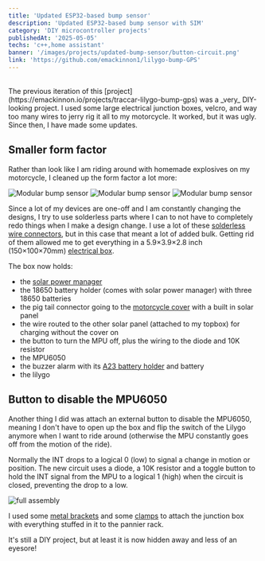 ```yaml
---
title: 'Updated ESP32-based bump sensor'
description: 'Updated ESP32-based bump sensor with SIM'
category: 'DIY microcontroller projects'
publishedAt: '2025-05-05'
techs: 'c++,home assistant'
banner: '/images/projects/updated-bump-sensor/button-circuit.png'
link: 'https://github.com/emackinnon1/lilygo-bump-GPS'
---
```


<br />
The previous iteration of this [project](https://emackinnon.io/projects/traccar-lilygo-bump-gps)
was a _very_ DIY-looking project. I used some large electrical junction boxes, velcro,
and way too many wires to jerry rig it all to my motorcycle. It worked, but it was
ugly. Since then, I have made some updates.

## Smaller form factor

Rather than look like I am riding around with homemade explosives on my
motorcycle, I cleaned up the form factor a lot more:

<div className='flex items-center'>
  <Img
    mdx
    publicId='/images/projects/updated-bump-sensor/bump-sensor-1.jpg'
    alt='Modular bump sensor'
    width={250}
    height={350}
  />
  <Img
    mdx
    publicId='/images/projects/updated-bump-sensor/bump-sensor-2.jpg'
    alt='Modular bump sensor'
    width={250}
    height={350}
  />
  <Img
    mdx
    publicId='/images/projects/updated-bump-sensor/bump-sensor-3.jpg'
    alt='Modular bump sensor'
    width={250}
    height={350}
  />
</div>

Since a lot of my devices are one-off and I am constantly changing the designs,
I try to use solderless parts where I can to not have to completely redo things
when I make a design change. I use a lot of these
[solderless wire connectors](https://www.amazon.com/GKEEMARS-Connector-Conductor-Connectors-Splicing/dp/B08P1LXKY5/ref=sr_1_3_pp?crid=1WI8R0AHFXIDV&dib=eyJ2IjoiMSJ9.7-iV7prF7qwmEzWMHAJhp7uX0UzvJZunm3GAKsiIWWik48-xms4CPoB8wKTiPUgKbO7BnFZMtbHXgwHMQrPzv4DHl1qw5VDC9aTzGMSbZb3P-6DM1LXcAB3RqGLr5No6djiLsaB6OiiGIoXebq0qIM4GqjV_vz6mvSJbBaLeqjoD13PS4KZMfTSB9mTqy0lXtlgy5YF2wq297bkZKVnP9WtzUzGrsqFR-Xr-8yjArLg.99sZMATiRYnxo7plKXc1_3McPohs6pBX6tegCIr3gQQ&dib_tag=se&keywords=solderless+wire+connectors&qid=1746540485&sprefix=solderless+%2Caps%2C157&sr=8-3),
but in this case that meant a lot of added bulk. Getting rid of them allowed me
to get everything in a 5.9×3.9×2.8 inch (150×100×70mm)
[electrical box](https://www.amazon.com/dp/B09CMJQ921?ref_=ppx_hzsearch_conn_dt_b_fed_asin_title_8).

The box now holds:

- the
  [solar power manager](https://www.amazon.com/dp/B0CT2ZBML9?ref_=ppx_hzsearch_conn_dt_b_fed_asin_title_2)
- the 18650 battery holder (comes with solar power manager) with three 18650
  batteries
- the pig tail connector going to the
  [motorcycle cover](https://www.amazon.com/dp/B07YN9SD37?ref_=ppx_hzsearch_conn_dt_b_fed_asin_title_1)
  with a built in solar panel
- the wire routed to the other solar panel (attached to my topbox) for charging
  without the cover on
- the button to turn the MPU off, plus the wiring to the diode and 10K resistor
- the MPU6050
- the buzzer alarm with its
  [A23 battery holder](https://www.amazon.com/AIMPGSTL-Battery-Project-Electronic-Circuit/dp/B0BDT1DTGW/ref=sr_1_3_sspa?crid=32SS6BVT0YHKU&dib=eyJ2IjoiMSJ9.IBTMkIPYPHN3CvzC_7WPIXpmCDHuWs3C4Gu4BZ1alQ0.Mxia7BeAJHemEMVTj0d-0NOjICCh-wqpa0Z8Tkitpik&dib_tag=se&keywords=2Pcs+12V23A+Battery+Holder+with+Extend+Switch+Single+Slot+Battery+Case+Box+for+Project+Electronic+Circuit&qid=1746543553&s=hi&sprefix=2pcs+12v23a+battery+holder+with+extend+switch+single+slot+battery+case+box+for+project+electronic+circuit%2Ctools%2C197&sr=1-3-spons&sp_csd=d2lkZ2V0TmFtZT1zcF9tdGY&psc=1)
  and battery
- the lilygo

## Button to disable the MPU6050

Another thing I did was attach an external button to disable the MPU6050,
meaning I don't have to open up the box and flip the switch of the Lilygo
anymore when I want to ride around (otherwise the MPU constantly goes off from
the motion of the ride).

Normally the INT drops to a logical 0 (low) to signal a change in motion or
position. The new circuit uses a diode, a 10K resistor and a toggle button to
hold the INT signal from the MPU to a logical 1 (high) when the circuit is
closed, preventing the drop to a low.

<Img
  mdx
  publicId='/images/projects/updated-bump-sensor/button-circuit.png'
  alt='full assembly'
  height={500}
  width={800}
/>

I used some
[metal brackets](https://www.amazon.com/dp/B09P5BS72Q?ref_=ppx_hzsearch_conn_dt_b_fed_asin_title_4&th=1)
and some
[clamps](https://www.amazon.com/dp/B08BC6DYJG?ref_=ppx_hzsearch_conn_dt_b_fed_asin_title_2&th=1)
to attach the junction box with everything stuffed in it to the pannier rack.

It's still a DIY project, but at least it is now hidden away and less of an
eyesore!
